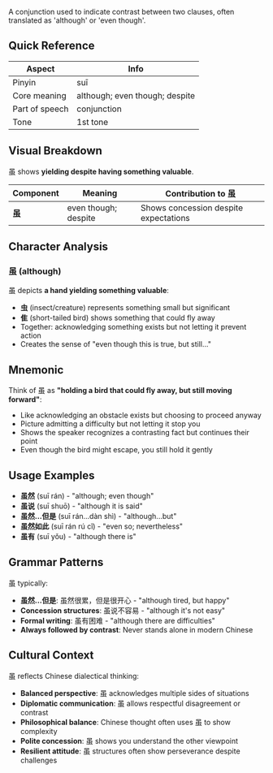 A conjunction used to indicate contrast between two clauses, often translated as 'although' or 'even
though'.

## Quick Reference

| Aspect         | Info                           |
| -------------- | ------------------------------ |
| Pinyin         | suī                            |
| Core meaning   | although; even though; despite |
| Part of speech | conjunction                    |
| Tone           | 1st tone                       |

## Visual Breakdown

虽 shows **yielding despite having something valuable**.

| Component | Meaning              | Contribution to 虽                    |
| --------- | -------------------- | ------------------------------------- |
| **虽**    | even though; despite | Shows concession despite expectations |

## Character Analysis

### 虽 (although)

虽 depicts **a hand yielding something valuable**:

- **虫** (insect/creature) represents something small but significant
- **隹** (short-tailed bird) shows something that could fly away
- Together: acknowledging something exists but not letting it prevent action
- Creates the sense of "even though this is true, but still..."

## Mnemonic

Think of 虽 as **"holding a bird that could fly away, but still moving forward"**:

- Like acknowledging an obstacle exists but choosing to proceed anyway
- Picture admitting a difficulty but not letting it stop you
- Shows the speaker recognizes a contrasting fact but continues their point
- Even though the bird might escape, you still hold it gently

## Usage Examples

- **虽然** (suī rán) - "although; even though"
- **虽说** (suī shuō) - "although it is said"
- **虽然...但是** (suī rán...dàn shì) - "although...but"
- **虽然如此** (suī rán rú cǐ) - "even so; nevertheless"
- **虽有** (suī yǒu) - "although there is"

## Grammar Patterns

虽 typically:

- **虽然...但是**: 虽然很累，但是很开心 - "although tired, but happy"
- **Concession structures**: 虽说不容易 - "although it's not easy"
- **Formal writing**: 虽有困难 - "although there are difficulties"
- **Always followed by contrast**: Never stands alone in modern Chinese

## Cultural Context

虽 reflects Chinese dialectical thinking:

- **Balanced perspective**: 虽 acknowledges multiple sides of situations
- **Diplomatic communication**: 虽 allows respectful disagreement or contrast
- **Philosophical balance**: Chinese thought often uses 虽 to show complexity
- **Polite concession**: 虽 shows you understand the other viewpoint
- **Resilient attitude**: 虽 structures often show perseverance despite challenges
